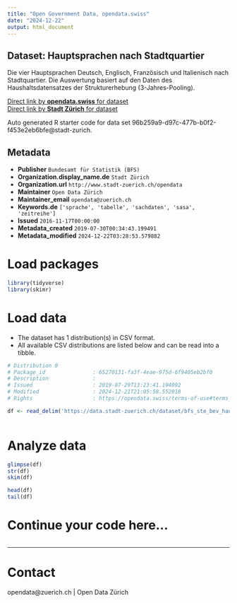 ```yaml
---
title: "Open Government Data, opendata.swiss"
date: "2024-12-22"
output: html_document
---
```


## Dataset: Hauptsprachen nach Stadtquartier

Die vier Hauptsprachen Deutsch, Englisch, Französisch und Italienisch nach Stadtquartier. Die Auswertung basiert auf den Daten des Haushaltsdatensatzes der Strukturerhebung (3-Jahres-Pooling).

[Direct link by **opendata.swiss** for dataset](https://opendata.swiss/de/dataset/hauptsprachen-nach-stadtquartier2)<br>
[Direct link by **Stadt Zürich** for dataset](https://data.stadt-zuerich.ch/dataset/bfs_ste_bev_hauptsprachen_quartier_od3041)

Auto generated R starter code for data set 96b259a9-d97c-477b-b0f2-f453e2eb6bfe@stadt-zurich.

## Metadata

- **Publisher** `Bundesamt für Statistik (BFS)`
- **Organization.display_name.de** `Stadt Zürich`
- **Organization.url** `http://www.stadt-zuerich.ch/opendata`
- **Maintainer** `Open Data Zürich`
- **Maintainer_email** `opendata@zuerich.ch`
- **Keywords.de** `['sprache', 'tabelle', 'sachdaten', 'sasa', 'zeitreihe']`
- **Issued** `2016-11-17T00:00:00`
- **Metadata_created** `2019-07-30T00:34:43.199491`
- **Metadata_modified** `2024-12-22T03:28:53.579882`


# Load packages

```r

library(tidyverse)
library(skimr)

```

# Load data

-   The dataset has 1 distribution(s) in CSV format.
-   All available CSV distributions are listed below and can be read into a tibble.

```r

# Distribution 0
# Package_id               : 65270131-fa3f-4eae-975d-6f9405eb2bf0
# Description              : 
# Issued                   : 2019-07-29T13:23:41.194092
# Modified                 : 2024-12-21T21:05:58.552018
# Rights                   : https://opendata.swiss/terms-of-use#terms_open

df <- read_delim('https://data.stadt-zuerich.ch/dataset/bfs_ste_bev_hauptsprachen_quartier_od3041/download/BEV304OD3041.csv')



```

# Analyze data

```r

glimpse(df)
str(df)
skim(df)

head(df)
tail(df)

```

# Continue your code here...

```r

```

------------------------------------------------------------------------

# Contact

opendata@zuerich.ch | Open Data Zürich
